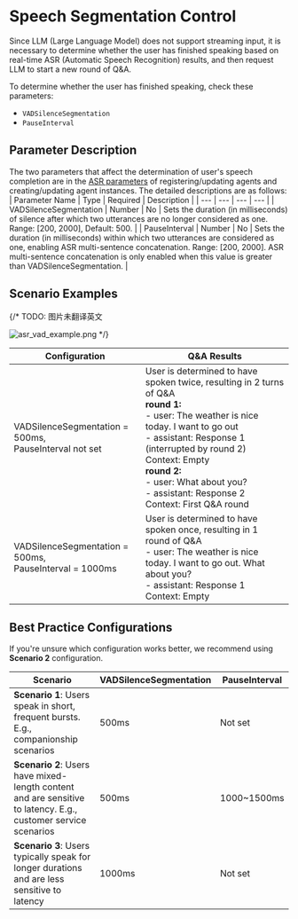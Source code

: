 # Speech Segmentation Control

Since LLM (Large Language Model) does not support streaming input, it is necessary to determine whether the user has finished speaking based on real-time ASR (Automatic Speech Recognition) results, and then request LLM to start a new round of Q&A.

To determine whether the user has finished speaking, check these parameters:
- `VADSilenceSegmentation`
- `PauseInterval`

## Parameter Description

The two parameters that affect the determination of user's speech completion are in the [ASR parameters](./../api-reference/common-parameter-description.mdx#asr) of registering/updating agents and creating/updating agent instances. The detailed descriptions are as follows:
| Parameter Name | Type | Required | Description |
| --- | --- | --- | --- |
| VADSilenceSegmentation | Number | No | Sets the duration (in milliseconds) of silence after which two utterances are no longer considered as one. Range: [200, 2000], Default: 500. |
| PauseInterval | Number | No | Sets the duration (in milliseconds) within which two utterances are considered as one, enabling ASR multi-sentence concatenation. Range: [200, 2000]. ASR multi-sentence concatenation is only enabled when this value is greater than VADSilenceSegmentation. |

## Scenario Examples

{/* TODO: 图片未翻译英文
<Frame width="auto" height="128" caption="">
  <img src="https://media-resource.spreading.io/docuo/workspace564/27e54a759d23575969552654cb45bf89/1884db5e78.png" alt="asr_vad_example.png"/>
</Frame>
*/}

|Configuration|Q&A Results|
|---|---|
|VADSilenceSegmentation = 500ms,<br/>PauseInterval not set|User is determined to have spoken twice, resulting in 2 turns of Q&A<br/>**round 1:**<br/>- user: The weather is nice today. I want to go out<br/>- assistant: Response 1 (interrupted by round 2)<br/>Context: Empty<br/>**round 2:**<br/>- user: What about you?<br/>- assistant: Response 2<br/>Context: First Q&A round|
|VADSilenceSegmentation = 500ms,<br/>PauseInterval = 1000ms|User is determined to have spoken once, resulting in 1 round of Q&A<br/>- user: The weather is nice today. I want to go out. What about you?<br/>- assistant: Response 1<br/>Context: Empty|

## Best Practice Configurations

<Note title="Note">If you're unsure which configuration works better, we recommend using **Scenario 2** configuration.</Note>

| Scenario | VADSilenceSegmentation | PauseInterval |
| --- | --- | --- |
| **Scenario 1**: Users speak in short, frequent bursts. E.g., companionship scenarios | 500ms | Not set |
| **Scenario 2**: Users have mixed-length content and are sensitive to latency. E.g., customer service scenarios | 500ms | 1000~1500ms |
| **Scenario 3**: Users typically speak for longer durations and are less sensitive to latency | 1000ms | Not set |

